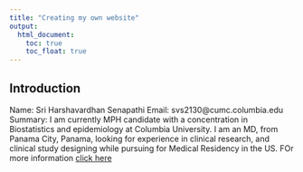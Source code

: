 ```yaml
---
title: "Creating my own website"
output: 
  html_document:
    toc: true
    toc_float: true
---
```


## Introduction
Name: Sri Harshavardhan Senapathi
Email: svs2130@cumc.columbia.edu
Summary:
I am currently MPH candidate with a concentration in Biostatistics and epidemiology at Columbia University. I am an MD, from Panama City, Panama, looking for experience in clinical research, and clinical study designing while pursuing for Medical Residency in the US. FOr more information [click here](about.html)




